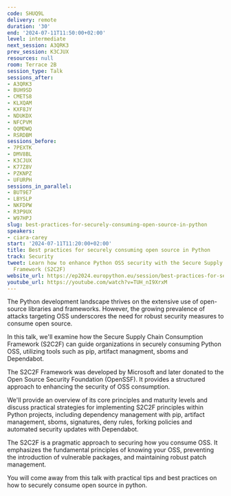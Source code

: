 ```yaml
---
code: SHUQ9L
delivery: remote
duration: '30'
end: '2024-07-11T11:50:00+02:00'
level: intermediate
next_session: A3QRK3
prev_session: K3CJUX
resources: null
room: Terrace 2B
session_type: Talk
sessions_after:
- A3QRK3
- BUH9SD
- CMETS8
- KLXQAM
- KXF8JY
- NDUKDX
- NFCPVM
- QQMDWQ
- RSRDBM
sessions_before:
- 7PEXTK
- DMV8BL
- K3CJUX
- K77Z8V
- PZKNPZ
- UFURPH
sessions_in_parallel:
- BUT9E7
- LBYSLP
- NKFDPW
- R3P9UX
- W97HPJ
slug: best-practices-for-securely-consuming-open-source-in-python
speakers:
- ciara-carey
start: '2024-07-11T11:20:00+02:00'
title: Best practices for securely consuming open source in Python
track: Security
tweet: Learn how to enhance Python OSS security with the Secure Supply Chain Consumption
  Framework (S2C2F)
website_url: https://ep2024.europython.eu/session/best-practices-for-securely-consuming-open-source-in-python
youtube_url: https://youtube.com/watch?v=TUH_nI9XrxM
---
```


The Python development landscape thrives on the extensive use of open-source libraries and frameworks. However, the growing prevalence of attacks targeting OSS underscores the need for robust security measures to consume open source.

In this talk, we'll examine how the Secure Supply Chain Consumption Framework (S2C2F) can guide organizations in securely consuming Python OSS, utilizing tools such as pip, artifact managment, sboms and Dependabot.

The S2C2F Framework was developed by Microsoft and later donated to the Open Source Security Foundation (OpenSSF). It provides a structured approach to enhancing the security of OSS consumption.

We'll provide an overview of its core principles and maturity levels and discuss practical strategies for implementing S2C2F principles within Python projects, including dependency management with pip, artifact management, sboms, signatures, deny rules, forking policies and automated security updates with Dependabot.

The S2C2F is a pragmatic approach to securing how you consume OSS.
 It emphasizes the fundamental principles of knowing your OSS, preventing the introduction of vulnerable packages, and maintaining robust patch management.

You will come away from this talk with practical tips and best practices on how to securely consume open source in python.
